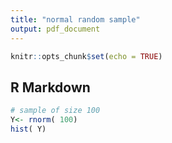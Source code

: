 ```yaml
---
title: "normal random sample"
output: pdf_document
---
```


```r
knitr::opts_chunk$set(echo = TRUE)
```

## R Markdown


```r
# sample of size 100
Y<- rnorm( 100)
hist( Y)
```
